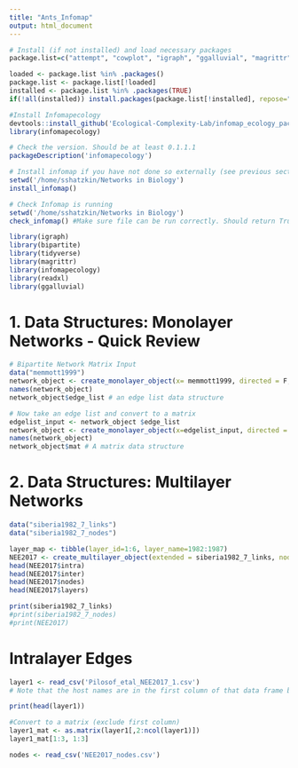 ```yaml
---
title: "Ants_Infomap"
output: html_document
---
```


```r
# Install (if not installed) and load necessary packages
package.list=c("attempt", "cowplot", "igraph", "ggalluvial", "magrittr", "metafolio", "tidyverse", "vegan", "devtools")

loaded <- package.list %in% .packages()
package.list <- package.list[!loaded]
installed <- package.list %in% .packages(TRUE)
if(!all(installed)) install.packages(package.list[!installed], repose="http://cran.rstudio.com/")

#Install Infomapecology
devtools::install_github('Ecological-Complexity-Lab/infomap_ecology_package', force=T)
library(infomapecology)

# Check the version. Should be at least 0.1.1.1
packageDescription('infomapecology')

# Install infomap if you have not done so externally (see previous section in this readme)
setwd('/home/sshatzkin/Networks in Biology')
install_infomap()

# Check Infomap is running
setwd('/home/sshatzkin/Networks in Biology')
check_infomap() #Make sure file can be run correctly. Should return True
```

```r
library(igraph)
library(bipartite)
library(tidyverse)
library(magrittr)
library(infomapecology)
library(readxl)
library(ggalluvial)
```
# 1. Data Structures: Monolayer Networks - Quick Review
```r
# Bipartite Network Matrix Input
data("memmott1999")
network_object <- create_monolayer_object(x= memmott1999, directed = F, bipartite = T)
names(network_object)
network_object$edge_list # an edge list data structure

# Now take an edge list and convert to a matrix
edgelist_input <- network_object $edge_list
network_object <- create_monolayer_object(x=edgelist_input, directed = F, bipartite = T)
names(network_object)
network_object$mat # A matrix data structure

```
# 2. Data Structures: Multilayer Networks
```r
data("siberia1982_7_links")
data("siberia1982_7_nodes")

layer_map <- tibble(layer_id=1:6, layer_name=1982:1987)
NEE2017 <- create_multilayer_object(extended = siberia1982_7_links, nodes = siberia1982_7_nodes, intra_output_extended = T, inter_output_extended = T, layers = layer_map)
head(NEE2017$intra)
head(NEE2017$inter)
head(NEE2017$nodes)
head(NEE2017$layers)
```

```r
print(siberia1982_7_links)
#print(siberia1982_7_nodes)
#print(NEE2017)

```
# Intralayer Edges
```r
layer1 <- read_csv('Pilosof_etal_NEE2017_1.csv')
# Note that the host names are in the first column of that data frame but do not need to be in the matrix cells

print(head(layer1))

#Convert to a matrix (exclude first column)
layer1_mat <- as.matrix(layer1[,2:ncol(layer1)])
layer1_mat[1:3, 1:3]

nodes <- read_csv('NEE2017_nodes.csv')
```
